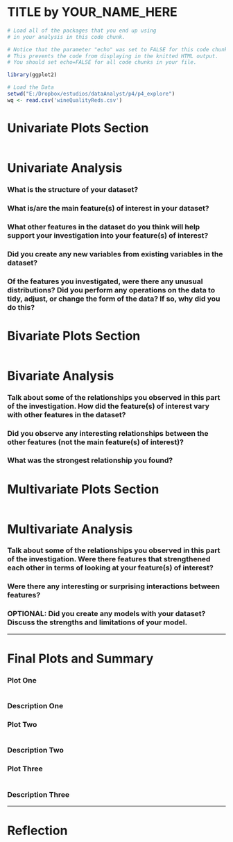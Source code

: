 TITLE by YOUR_NAME_HERE
========================================================

```{r echo=FALSE, message=FALSE, warning=FALSE, packages}
# Load all of the packages that you end up using
# in your analysis in this code chunk.

# Notice that the parameter "echo" was set to FALSE for this code chunk.
# This prevents the code from displaying in the knitted HTML output.
# You should set echo=FALSE for all code chunks in your file.

library(ggplot2)
```

```{r echo=FALSE, Load_the_Data}
# Load the Data
setwd("E:/Dropbox/estudios/dataAnalyst/p4/p4_explore")
wq <- read.csv('wineQualityReds.csv')
```

# Univariate Plots Section
```{r echo=FALSE, Univariate_Plots}

```

# Univariate Analysis

### What is the structure of your dataset?

### What is/are the main feature(s) of interest in your dataset?

### What other features in the dataset do you think will help support your investigation into your feature(s) of interest?

### Did you create any new variables from existing variables in the dataset?

### Of the features you investigated, were there any unusual distributions? Did you perform any operations on the data to tidy, adjust, or change the form of the data? If so, why did you do this?



# Bivariate Plots Section
```{r echo=FALSE, Bivariate_Plots}

```

# Bivariate Analysis

### Talk about some of the relationships you observed in this part of the investigation. How did the feature(s) of interest vary with other features in the dataset?

### Did you observe any interesting relationships between the other features (not the main feature(s) of interest)?

### What was the strongest relationship you found?




# Multivariate Plots Section

```{r echo=FALSE, Multivariate_Plots}

```

# Multivariate Analysis

### Talk about some of the relationships you observed in this part of the investigation. Were there features that strengthened each other in terms of looking at your feature(s) of interest?

### Were there any interesting or surprising interactions between features?

### OPTIONAL: Did you create any models with your dataset? Discuss the strengths and limitations of your model.

------

# Final Plots and Summary

### Plot One
```{r echo=FALSE, Plot_One}

```

### Description One


### Plot Two
```{r echo=FALSE, Plot_Two}

```

### Description Two


### Plot Three
```{r echo=FALSE, Plot_Three}

```

### Description Three

------

# Reflection
